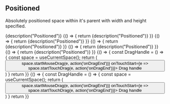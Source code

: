 
<CommonHeader />

<Meta title="Components/Positioned/Width and height specified" component={Positioned} />

## Positioned

Absolutely positioned space within it's parent with width and height specified.

<Canvas>
	<Story name="Non-resizable">
		<ViewPort>
			<Positioned style={green} left={200} top={200} width={400} height={300}>
				{description("Positioned")}
			</Positioned>
		</ViewPort>
	</Story>
</Canvas>

<Canvas>
	<Story name="Resize handles (all sides)">
		{() => {
			return <ViewPort>
				<Positioned style={green} left={200} top={200} width={400} height={300} trackSize={true} resizable={[ ResizeType.Left, ResizeType.Top, ResizeType.Bottom, ResizeType.Right, ResizeType.TopLeft, ResizeType.TopRight, ResizeType.BottomLeft, ResizeType.BottomRight ]} onResizeStart={action('onResizeStart')} onResizeEnd={action('onResizeEnd')}>
					{description("Positioned")}
				</Positioned>
			</ViewPort>
		}}
	</Story>
</Canvas>

<Canvas>
	<Story name="Resize handles (left only)">
		{() => {
			return <ViewPort>
				<Positioned style={green} left={200} top={200} width={400} height={300} trackSize={true} resizable={[ ResizeType.Left ]} onResizeStart={action('onResizeStart')} onResizeEnd={action('onResizeEnd')}>
					{description("Positioned")}
				</Positioned>
			</ViewPort>
		}}
	</Story>
</Canvas>

<Canvas>
	<Story name="Resize handles (top only)">
		{() => {
			return <ViewPort>
				<Positioned style={green} left={200} top={200} width={400} height={300} trackSize={true} resizable={[ ResizeType.Top ]} onResizeStart={action('onResizeStart')} onResizeEnd={action('onResizeEnd')}>
					{description("Positioned")}
				</Positioned>
			</ViewPort>
		}}
	</Story>
</Canvas>

<Canvas>
	<Story name="Resize handles (right only)">
		{() => {
			return <ViewPort>
				<Positioned style={green} left={200} top={200} width={400} height={300} trackSize={true} resizable={[ ResizeType.Right ]} onResizeStart={action('onResizeStart')} onResizeEnd={action('onResizeEnd')}>
					{description("Positioned")}
				</Positioned>
			</ViewPort>
		}}
	</Story>
</Canvas>

<Canvas>
	<Story name="Resize handles (bottom only)">
		{() => {
			return <ViewPort>
				<Positioned style={green} left={200} top={200} width={400} height={300} trackSize={true} resizable={[ ResizeType.Bottom ]} onResizeStart={action('onResizeStart')} onResizeEnd={action('onResizeEnd')}>
					{description("Positioned")}
				</Positioned>
			</ViewPort>
		}}
	</Story>
</Canvas>

<Canvas>
	<Story name="Drag handle">
		{() => {
			const DragHandle = () => {
				const space = useCurrentSpace();
				return (
					<Centered>
						<button onMouseDown={e => space.startMouseDrag(e, action('onDragEnd'))} onTouchStart={e => space.startTouchDrag(e, action('onDragEnd'))}>
							Drag handle
						</button>
					</Centered>
				)
			}
			return <ViewPort>
				<Positioned style={green} left={200} top={200} width={400} height={300} trackSize={true}>
					<DragHandle />
				</Positioned>
			</ViewPort>
		}}
	</Story>
</Canvas>

<Canvas>
	<Story name="Drag handle and resizable">
		{() => {
			const DragHandle = () => {
				const space = useCurrentSpace();
				return (
					<Centered>
						<button onMouseDown={e => space.startMouseDrag(e, action('onDragEnd'))} onTouchStart={e => space.startTouchDrag(e, action('onDragEnd'))}>
							Drag handle
						</button>
					</Centered>
				)
			}
			return <ViewPort>
				<Positioned style={green} left={200} top={200} width={400} height={300} trackSize={true} resizable={[ ResizeType.Left, ResizeType.Top, ResizeType.Bottom, ResizeType.Right, ResizeType.TopLeft, ResizeType.TopRight, ResizeType.BottomLeft, ResizeType.BottomRight ]} onResizeStart={action('onResizeStart')} onResizeEnd={action('onResizeEnd')}>
					<DragHandle />
				</Positioned>
			</ViewPort>
		}}
	</Story>
</Canvas>